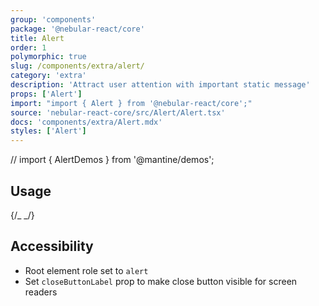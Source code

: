 ```yaml
---
group: 'components'
package: '@nebular-react/core'
title: Alert
order: 1
polymorphic: true
slug: /components/extra/alert/
category: 'extra'
description: 'Attract user attention with important static message'
props: ['Alert']
import: "import { Alert } from '@nebular-react/core';"
source: 'nebular-react-core/src/Alert/Alert.tsx'
docs: 'components/extra/Alert.mdx'
styles: ['Alert']
---
```


// import { AlertDemos } from '@mantine/demos';

## Usage

{/_ <Demo data={AlertDemos.configurator} /> _/}

## Accessibility

- Root element role set to `alert`
- Set `closeButtonLabel` prop to make close button visible for screen readers

<!-- ```tsx
<Alert withCloseButton /> // -> not ok
<Alert withCloseButton closeButtonLabel="Close alert" /> // -> ok
<Alert /> // -> ok, without close button, closeButtonLabel is not needed
``` -->
